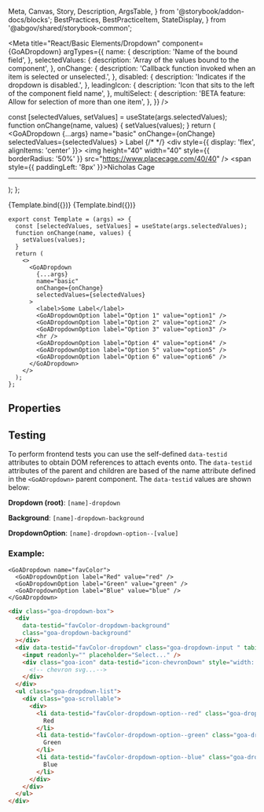   Meta,
  Canvas,
  Story,
  Description,
  ArgsTable,
} from '@storybook/addon-docs/blocks';
  BestPractices,
  BestPracticeItem,
  StateDisplay,
} from '@abgov/shared/storybook-common';

<Meta
  title="React/Basic Elements/Dropdown"
  component={GoADropdown}
  argTypes={{
    name: {
      description: 'Name of the bound field',
    },
    selectedValues: {
      description: 'Array of the values bound to the component',
    },
    onChange: {
      description:
        'Callback function invoked when an item is selected or unselected.',
    },
    disabled: {
      description: 'Indicates if the dropdown is disabled.',
    },
    leadingIcon: {
      description: 'Icon that sits to the left of the component field name',
    },
    multiSelect: {
      description: 'BETA feature: Allow for selection of more than one item',
    },
  }}
/>

  const [selectedValues, setValues] = useState(args.selectedValues);
  function onChange(name, values) {
    setValues(values);
  }
  return (
    <StateDisplay
      title="Dropdown Example"
      description="A dropdown component that allows for selection of one or more items."
      state={selectedValues}>
      <GoADropdown
        {...args}
        name="basic"
        onChange={onChange}
        selectedValues={selectedValues}
      >
        <label>Label</label>
        <GoADropdownOption label="Option 1" value="option1" />
        <GoADropdownOption label="Worst Actor Ever" value="nicholas cage">
          {/* <!-- Custom content can be added --> */}
          <div style={{ display: 'flex', alignItems: 'center' }}>
            <img
              height="40"
              width="40"
              style={{ borderRadius: '50%' }}
              src="https://www.placecage.com/40/40"
            />
            <span style={{ paddingLeft: '8px' }}>Nicholas Cage</span>
          </div>
        </GoADropdownOption>
        <GoADropdownOption label="Option 3" value="option3" />
        <hr />
        <GoADropdownOption label="Option 4" value="option4" />
        <GoADropdownOption label="Option 5" value="option5" />
        <GoADropdownOption label="Option 6" value="option6" />
      </GoADropdown>
    </StateDisplay>
  );
};

<Canvas>
  <Story
    name="Dropdown"
    height="500px"
    args={{
      selectedValues: ['option1'],
    }}
  >
    {Template.bind({})}
  </Story>
</Canvas>

<Canvas>
  <Story
    name="Filterable"
    height="500px"
    args={{
      autoComplete: true,
      selectedValues: ['option1'],
    }}
  >
    {Template.bind({})}
  </Story>
</Canvas>

```tsx
export const Template = (args) => {
  const [selectedValues, setValues] = useState(args.selectedValues);
  function onChange(name, values) {
    setValues(values);
  }
  return (
    <>
      <GoADropdown
        {...args}
        name="basic"
        onChange={onChange}
        selectedValues={selectedValues}
      >
        <label>Some Label</label>
        <GoADropdownOption label="Option 1" value="option1" />
        <GoADropdownOption label="Option 2" value="option2" />
        <GoADropdownOption label="Option 3" value="option3" />
        <hr />
        <GoADropdownOption label="Option 4" value="option4" />
        <GoADropdownOption label="Option 5" value="option5" />
        <GoADropdownOption label="Option 6" value="option6" />
      </GoADropdown>
    </>
  );
};
```


## Properties

<Description of={GoADropdown} />
<ArgsTable of={GoADropdown} />

<Description of={GoADropdownOption} />
<ArgsTable of={GoADropdownOption} />

## Testing

To perform frontend tests you can use the self-defined `data-testid` attributes to obtain DOM references to attach events onto.
The `data-testid` attributes of the parent and children are based of the name attribute defined in the `<GoADropdown>` parent component.
The `data-testid` values are shown below:

**Dropdown (root)**:
`[name]-dropdown`

**Background**:
`[name]-dropdown-background`

**DropdownOption**:
`[name]-dropdown-option--[value]`


### Example:
```tsx
<GoADropdown name="favColor">
  <GoADropdownOption label="Red" value="red" />
  <GoADropdownOption label="Green" value="green" />
  <GoADropdownOption label="Blue" value="blue" />
</GoADropdown>
```

```html
<div class="goa-dropdown-box">
  <div
    data-testid="favColor-dropdown-background"
    class="goa-dropdown-background"
  ></div>
  <div data-testid="favColor-dropdown" class="goa-dropdown-input " tabindex="0">
    <input readonly="" placeholder="Select..." />
    <div class="goa-icon" data-testid="icon-chevronDown" style="width: 20px;">
      <!-- chevron svg...-->
    </div>
  </div>
  <ul class="goa-dropdown-list">
    <div class="goa-scrollable">
      <div>
        <li data-testid="favColor-dropdown-option--red" class="goa-dropdown-option goa-dropdown-option--selected">
          Red
        </li>
        <li data-testid="favColor-dropdown-option--green" class="goa-dropdown-option">
          Green
        </li>
        <li data-testid="favColor-dropdown-option--blue" class="goa-dropdown-option">
          Blue
        </li>
      </div>
    </div>
  </ul>
</div>
```

<BestPractices>
  <BestPracticeItem description="When dealing with 5 or less options, consider using radio buttons instead of a dropdown list" />
</BestPractices>
